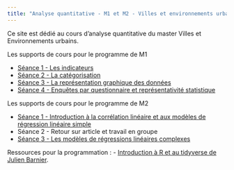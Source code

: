 ```yaml
---
title: "Analyse quantitative - M1 et M2 - Villes et environnements urbains"
---
```


Ce site est dédié au cours d'analyse quantitative du master Villes et Environnements urbains. 

Les supports de cours pour le programme de M1

-   [Séance 1 - Les indicateurs](supportpdf/M1S1.pdf)
-   [Séance 2 - La catégorisation](supportpdf/M1S2.pdf)
-   [Séance 3 - La représentation graphique des données](supportpdf/M1S3.pdf)
-   [Séance 4 - Enquêtes par questionnaire et représentativité statistique](supportpdf/M1S4.pdf)


Les supports de cours pour le programme de M2

-   [Séance 1 - Introduction à la corrélation linéaire et aux modèles de régression linéaire simple](supportpdf/M2S1.pdf)
-   Séance 2 - Retour sur article et travail en groupe
-   [Séance 3 - Les modèles de régressions linéaires complexes](supportpdf/M2S3.pdf)


Ressources pour la programmation :
-   [Introduction à R et au tidyverse de Julien Barnier](https://juba.github.io/tidyverse/).
